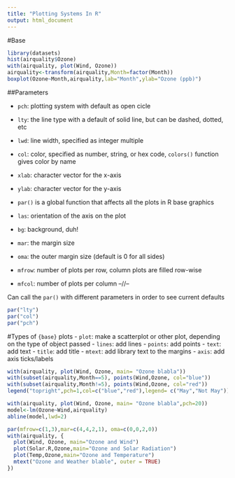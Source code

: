 ```yaml
---
title: "Plotting Systems In R"
output: html_document
---
```


#Base
```r
library(datasets)
hist(airquality$Ozone)
with(airquality, plot(Wind, Ozone))
airquality<-transform(airquality,Month=factor(Month))
boxplot(Ozone~Month,airquality,lab="Month",ylab="Ozone (ppb)")
```

##Parameters

- `pch`: plotting system with default as open cicle
- `lty`: the line type with a default of solid line, but can be dashed, dotted, etc
- `lwd`: line width, specified as integer multiple
- `col`: color, specified as number, string, or hex code, `colors()` function gives color by name
- `xlab`: character vector for the x-axis
- `ylab`: character vector for the y-axis

- `par()` is a global function that affects all the plots in R base graphics
- `las`: orientation of the axis on the plot
- `bg`: background, duh!
- `mar`: the margin size
- `oma`: the outer margin size (default is 0 for all sides)
- `mfrow`: number of plots per row, column plots are filled row-wise
- `mfcol`: number of plots per column --//--

Can call the `par()` with different parameters in order to see current defaults
```r
par("lty")
par("col")
par("pch")
```

#Types of `{base}` plots
- `plot`: make a scatterplot or other plot, depending on the type of object passed
- `lines`: add lines
- `points`: add points
- `text`: add text
- `title`: add title
- `mtext`: add library text to the margins
- `axis`: add axis ticks/labels

```R
with(airquality, plot(Wind, Ozone, main= "Ozone blabla"))
with(subset(airquality,Month==5), points(Wind,Ozone, col="blue"))
with(subset(airquality,Month!=5), points(Wind,Ozone, col="red"))
legend("topright",pch=1,col=c("blue","red"),legend= c("May","Not May"))

with(airquality, plot(Wind, Ozone, main= "Ozone blabla",pch=20))
model<-lm(Ozone~Wind,airquality)
abline(model,lwd=2)

par(mfrow=c(1,3),mar=c(4,4,2,1), oma=c(0,0,2,0))
with(airquality, {
  plot(Wind, Ozone, main="Ozone and Wind")
  plot(Solar.R,Ozone,main="Ozone and Solar Radiation")
  plot(Temp,Ozone,main="Ozone and Temperature")
  mtext("Ozone and Weather blable", outer = TRUE)
})
```
